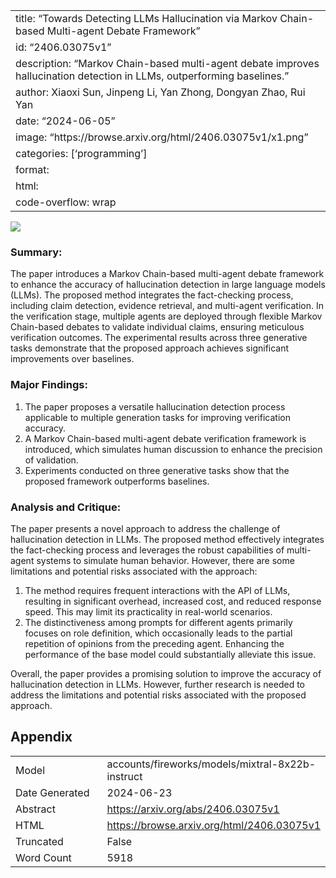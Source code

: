 
---
title: "Towards Detecting LLMs Hallucination via Markov Chain-based Multi-agent Debate Framework"
id: "2406.03075v1"
description: "Markov Chain-based multi-agent debate improves hallucination detection in LLMs, outperforming baselines."
author: Xiaoxi Sun, Jinpeng Li, Yan Zhong, Dongyan Zhao, Rui Yan
date: "2024-06-05"
image: "https://browse.arxiv.org/html/2406.03075v1/x1.png"
categories: ['programming']
format:
  html:
    code-overflow: wrap
---

![](https://browse.arxiv.org/html/2406.03075v1/x1.png)

### Summary:

The paper introduces a Markov Chain-based multi-agent debate framework to enhance the accuracy of hallucination detection in large language models (LLMs). The proposed method integrates the fact-checking process, including claim detection, evidence retrieval, and multi-agent verification. In the verification stage, multiple agents are deployed through flexible Markov Chain-based debates to validate individual claims, ensuring meticulous verification outcomes. The experimental results across three generative tasks demonstrate that the proposed approach achieves significant improvements over baselines.

### Major Findings:

1. The paper proposes a versatile hallucination detection process applicable to multiple generation tasks for improving verification accuracy.
2. A Markov Chain-based multi-agent debate verification framework is introduced, which simulates human discussion to enhance the precision of validation.
3. Experiments conducted on three generative tasks show that the proposed framework outperforms baselines.

### Analysis and Critique:

The paper presents a novel approach to address the challenge of hallucination detection in LLMs. The proposed method effectively integrates the fact-checking process and leverages the robust capabilities of multi-agent systems to simulate human behavior. However, there are some limitations and potential risks associated with the approach:

1. The method requires frequent interactions with the API of LLMs, resulting in significant overhead, increased cost, and reduced response speed. This may limit its practicality in real-world scenarios.
2. The distinctiveness among prompts for different agents primarily focuses on role definition, which occasionally leads to the partial repetition of opinions from the preceding agent. Enhancing the performance of the base model could substantially alleviate this issue.

Overall, the paper provides a promising solution to improve the accuracy of hallucination detection in LLMs. However, further research is needed to address the limitations and potential risks associated with the proposed approach.

## Appendix

|          |          |
|----------|----------|
| Model     | accounts/fireworks/models/mixtral-8x22b-instruct       |
| Date Generated     | 2024-06-23       |
| Abstract | [https://arxiv.org/abs/2406.03075v1](https://arxiv.org/abs/2406.03075v1)        |
| HTML     | [https://browse.arxiv.org/html/2406.03075v1](https://browse.arxiv.org/html/2406.03075v1)       |
| Truncated       | False       |
| Word Count       | 5918       |